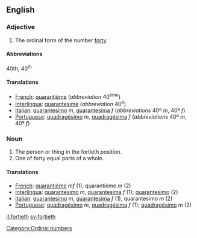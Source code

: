 ==English==

===Adjective===

# The ordinal form of the number [[forty]].

====Abbreviations====
40th, 40<sup>th</sup>

====Translations====

*[[French]]: [[quarantième]] (''abbreviation'' 40<sup>ème</sup>)
*[[Interlingua]]: [[quarantesime]] (''abbreviation'' 40<sup>e</sup>)
*[[Italian]]: [[quarantesimo]] ''m'', [[quarantesima]] ''f'' (''abbreviations'' 40º ''m'', 40ª ''f'')
*[[Portuguese]]: [[quadragésimo]] ''m'', [[quadragésima]] ''f'' (''abbreviations'' 40º ''m'', 40ª ''f'')

===Noun===

#The person or thing in the fortieth position.
#One of forty equal parts of a whole.

====Translations====

*[[French]]: [[quarantième]] ''mf'' (1), quarantième ''m'' (2)
*[[Interlingua]]: [[quarantesimo]] ''m'', [[quarantesima]] ''f'' (1); [[quarantesimo]] (2)
*[[Italian]]: [[quarantesimo]] ''m'', [[quarantesima]] ''f'' (1), quarantesimo ''m'' (2)
*[[Portuguese]]: [[quadragésimo]] ''m'', [[quadragésima]] ''f'' (1); [[quadragésimo]] ''m'' (2)

[[Category:Ordinal numbers]]

[[it:fortieth]]
[[sv:fortieth]]